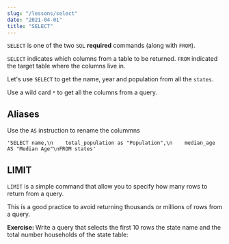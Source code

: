 ```yaml
---
slug: "/lessons/select"
date: "2021-04-01"
title: "SELECT"
---
```



`SELECT` is one of the two `SQL` **required** commands (along with `FROM`).

`SELECT` indicates which columns from a table to be returned. `FROM` indicated the target table where the columns live in.

Let's use `SELECT` to get the name, year and population from all the `states`.


<SQLSection defaultValue={q1} autoRun={true}></SQLSection>

Use a wild card `*` to get all the columns from a query.


<SQLSection defaultValue={q2} autoRun={true}></SQLSection>

## Aliases

Use the `AS` instruction to rename the colummns

    'SELECT name,\n    total_population as "Population",\n    median_age AS "Median Age"\nFROM states'

<SQLSection defaultValue={q3} autoRun={true}></SQLSection>

## LIMIT

`LIMIT` is a simple command that allow you to specify how many rows
to return from a query.

This is a good practice to avoid returning thousands or millions of rows
from a query.


<SQLSection defaultValue={q4} autoRun={true}></SQLSection>


<ExerciseNote>
    <p>
        <b>Exercise: </b> Write a query that selects the first 10 rows the state
        name and the total number households of the state table:
    </p>
    <SQLSection solution={q5}></SQLSection>
</ExerciseNote>
